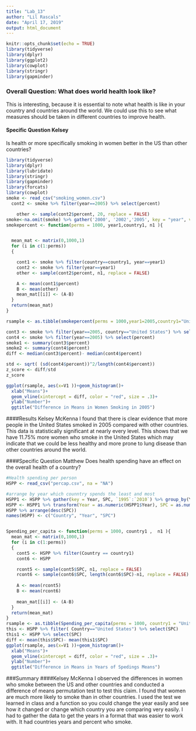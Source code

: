 ```yaml
---
title: "Lab_13"
author: "Lil Rascals"
date: "April 17, 2019"
output: html_document
---
```


```r
knitr::opts_chunk$set(echo = TRUE)
library(tidyverse)
library(dplyr)
library(ggplot2)
library(cowplot)
library(stringr)
library(gapminder)
```
### Overall Question: What does world health look like?
This is interesting, because it is essential to note what health is like in your country and countries around the world. We could use this to see what measures should be taken in different countries to improve health. 

#### Specific Question Kelsey
Is health or more specifically smoking in women better in the US than other countries? 
```r
library(tidyverse)
library(dplyr)
library(lubridate)
library(stringr)
library(gapminder)
library(forcats)
library(cowplot)
smoke <- read_csv("smoking_women.csv")
  cont2 <- smoke %>% filter(year==2005) %>% select(percent)

    other <- sample(cont2$percent, 20, replace = FALSE)
smoke<-na.omit(smoke) %>% gather('2000', '2002','2005', key = "year", value = "percent")
smokepercent <- function(perms = 1000, year1,country1, n1 ){


  mean_mat <- matrix(0,1000,1)
  for (i in c(1:perms))
  {

    cont1 <- smoke %>% filter(country==country1, year==year1) 
    cont2 <- smoke %>% filter(year==year1) 
    other <- sample(cont2$percent, n1, replace = FALSE)

    A <- mean(cont1$percent)
    B <- mean(other)
    mean_mat[[i]] <- (A-B)
  }
  return(mean_mat)
}

rsample <- as.tibble(smokepercent(perms = 1000,year1=2005,country1="United States",n1=10))

cont3 <- smoke %>% filter(year==2005, country=="United States") %>% select(percent)
cont4 <- smoke %>% filter(year==2005) %>% select(percent)
smoke1 <- summary(cont3$percent)
smoke2 <- summary(cont4$percent)
diff <- median(cont3$percent)- median(cont4$percent)

std <- sqrt( (sd(cont4$percent))^2/length(cont4$percent))
z_score <- diff/std
z_score

ggplot(rsample, aes(x=V1 ))+geom_histogram()+
  xlab("Means")+
  geom_vline(xintercept = diff, color = "red", size = .3)+
  ylab("Number")+
  ggtitle("Difference in Means in Women Smoking in 2005")

```
####Results Kelsey McKenna
I found that there is clear evidence that more people in the United States smoked in 2005 compared with other countries. This data is statistically significant at nearly every level. This shows that we have 11.75% more women who smoke in the United States which may indicate that we could be less healthy and more prone to lung disease than other countries around the world. 



####Specific Question Matthew
Does health spending have an effect on the overall health of a country?


```r
#Health spending per person
HSPP <- read_csv("percap.csv", na = "NA")

#arrange by year which counntry spends the least and most
HSPP1 <- HSPP %>% gather(key = Year, SPC, `1995`:`2010`) %>% group_by(Year)
HSPP <- HSPP1 %>% transform(Year = as.numeric(HSPP1$Year), SPC = as.numeric(HSPP1$SPC)) %>% na.omit()
HSPP %>% arrange(desc(SPC))
names(HSPP) <- c("Country", "Year", "SPC")


Spending_per_capita <- function(perms = 1000, country1 ,  n1 ){
  mean_mat <- matrix(0,1000,1)
  for (i in c(1:perms))
  {
    cont5 <- HSPP %>% filter(Country == country1) 
    cont6 <- HSPP 

    rcont5 <- sample(cont5$SPC, n1, replace = FALSE)
    rcont6 <- sample(cont6$SPC, length(cont6$SPC)-n1, replace = FALSE)
    
    A <- mean(rcont5)
    B <- mean(rcont6)
    
    mean_mat[[i]] <- (A-B)
  }
  return(mean_mat)
}
rsample <- as.tibble(Spending_per_capita(perms = 1000, country1 = "United States",  n1 = 15))
this <- HSPP %>% filter( Country=="United States") %>% select(SPC)
this1 <- HSPP %>% select(SPC)
diff <- mean(this$SPC)- mean(this1$SPC)
ggplot(rsample, aes(x=V1 ))+geom_histogram()+
  xlab("Means")+
  geom_vline(xintercept = diff, color = "red", size = .3)+
  ylab("Number")+
  ggtitle("Difference in Means in Years of Spedings Means")
```

###Summary
####Kelsey McKenna
I observed the differences in women who smoke between the US and other countries and conducted a difference of means permutation test to test this claim. I found that women are much more likely to smoke than in other countries. I used the test we learned in class and a function so you could change the year easily and see how it changed or change which country you are comparing very easily. I had to gather the data to get the years in a format that was easier to work with. It had countries years and percent who smoke. 


